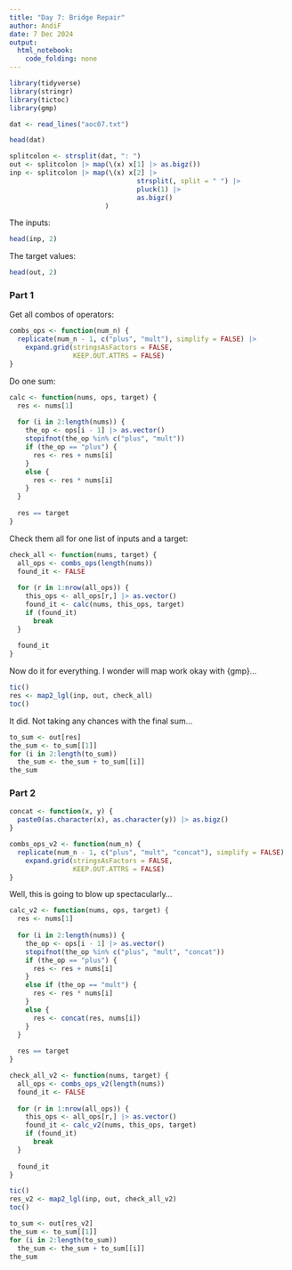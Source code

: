 ```yaml
---
title: "Day 7: Bridge Repair"
author: AndiF
date: 7 Dec 2024
output: 
  html_notebook: 
    code_folding: none
---
```


```r
library(tidyverse)
library(stringr)
library(tictoc)
library(gmp)
```

```r
dat <- read_lines("aoc07.txt")
```


```r
head(dat)
```

```r
splitcolon <- strsplit(dat, ": ")
out <- splitcolon |> map(\(x) x[1] |> as.bigz())
inp <- splitcolon |> map(\(x) x[2] |>
                                strsplit(, split = " ") |>
                                pluck(1) |>
                                as.bigz()
                        )
```

The inputs:

```r
head(inp, 2)
```

The target values:

```r
head(out, 2)
```

### Part 1

Get all combos of operators:

```r
combs_ops <- function(num_n) {
  replicate(num_n - 1, c("plus", "mult"), simplify = FALSE) |>
    expand.grid(stringsAsFactors = FALSE,
                KEEP.OUT.ATTRS = FALSE)
}
```


Do one sum:

```r
calc <- function(nums, ops, target) {
  res <- nums[1]
  
  for (i in 2:length(nums)) {
    the_op <- ops[i - 1] |> as.vector()
    stopifnot(the_op %in% c("plus", "mult"))
    if (the_op == "plus") {
      res <- res + nums[i]
    }
    else {
      res <- res * nums[i]
    }
  }
  
  res == target
}
```


Check them all for one list of inputs and a target:

```r
check_all <- function(nums, target) {
  all_ops <- combs_ops(length(nums))
  found_it <- FALSE
  
  for (r in 1:nrow(all_ops)) {
    this_ops <- all_ops[r,] |> as.vector()
    found_it <- calc(nums, this_ops, target)
    if (found_it)
      break
  }
  
  found_it
}
```

Now do it for everything. I wonder will map work okay with {gmp}...

```r
tic()
res <- map2_lgl(inp, out, check_all)
toc()
```

It did. Not taking any chances with the final sum...

```r
to_sum <- out[res]
the_sum <- to_sum[[1]]
for (i in 2:length(to_sum))
  the_sum <- the_sum + to_sum[[i]]
the_sum
```

### Part 2

```r
concat <- function(x, y) {
  paste0(as.character(x), as.character(y)) |> as.bigz()
}
```


```r
combs_ops_v2 <- function(num_n) {
  replicate(num_n - 1, c("plus", "mult", "concat"), simplify = FALSE) |>
    expand.grid(stringsAsFactors = FALSE,
                KEEP.OUT.ATTRS = FALSE)
}
```


Well, this is going to blow up spectacularly...

```r
calc_v2 <- function(nums, ops, target) {
  res <- nums[1]
  
  for (i in 2:length(nums)) {
    the_op <- ops[i - 1] |> as.vector()
    stopifnot(the_op %in% c("plus", "mult", "concat"))
    if (the_op == "plus") {
      res <- res + nums[i]
    }
    else if (the_op == "mult") {
      res <- res * nums[i]
    }
    else {
      res <- concat(res, nums[i])
    }
  }
  
  res == target
}
```


```r
check_all_v2 <- function(nums, target) {
  all_ops <- combs_ops_v2(length(nums))
  found_it <- FALSE
  
  for (r in 1:nrow(all_ops)) {
    this_ops <- all_ops[r,] |> as.vector()
    found_it <- calc_v2(nums, this_ops, target)
    if (found_it)
      break
  }
  
  found_it
}
```


```r
tic()
res_v2 <- map2_lgl(inp, out, check_all_v2)
toc()
```


```r
to_sum <- out[res_v2]
the_sum <- to_sum[[1]]
for (i in 2:length(to_sum))
  the_sum <- the_sum + to_sum[[i]]
the_sum
```


